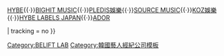 {{Navbox
|name = BELIFT LAB
|title = [[BELIFT LAB|<span style="color: black;">BELIFT LAB</span>]]
|titlestyle = background-color: white;color: black
|groupstyle = background: #ff5000;text-align:center;color: black
|belowstyle = background:#69B7F3
|bodystyle = background:#FFFAF4
|listclass = hlist
|state ={{{state<includeonly>|autocollapse</includeonly>}}}

|group1 = 代表人物
|list1 = 김태호 (金泰浩)

|group2 = 旗下團體
|list2 = {{Navbox subgroup
|group1style = background-color:	#FFA47A ;text-align:center
|group1 = [[ENHYPEN|{{Color|black|ENHYPEN}}]]
|list1 = 
*[[李羲承|HEESEUNG]]
*[[朴綜星|JAY]]
*[[沈載倫|JAKE]]
*[[朴成訓|SUNGHOON]]
*[[金善禹|SUNOO]]
*[[梁禎元|JUNGWON]]
*[[西村力|NI-KI]]
}}

|group3 = 關聯經紀公司
|list3 =[[CJ E&M]]{{·}}[[HYBE]]{{·}}[[BIGHIT MUSIC]]{{·}}[[PLEDIS娛樂]]{{·}}[[SOURCE MUSIC]]{{·}}[[KOZ娛樂]]{{·}}[[HYBE LABELS JAPAN]]{{·}}[[ADOR]]

| tracking = <includeonly>no</includeonly>
}}<noinclude>
{{collapsible option}}
[[Category:BELIFT LAB]]
[[Category:韓國藝人經紀公司模板]]
</noinclude>